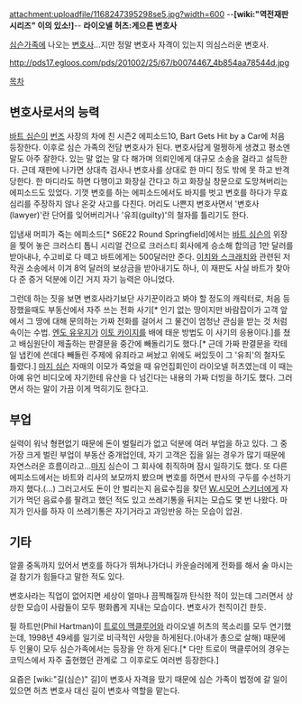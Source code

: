 attachment:uploadfile/1168247395298se5.jpg?width=600
--'''[wiki:"역전재판 시리즈" 이의 있소!]'''--
'''라이오넬 허츠:게으른 변호사'''

[[심슨가족]]에 나오는 [[변호사]]...지만 정말 변호사 자격이 있는지 의심스러운 변호사.

http://pds17.egloos.com/pds/201002/25/67/b0074467_4b854aa78544d.jpg

[[목차]]

== 변호사로서의 능력 ==
[[바트 심슨]]이 [[번즈]] 사장의 차에 친 시즌2 에피소드10, Bart Gets Hit by a Car에 처음 등장한다. 이후로 심슨 가족의 전담 변호사가 된다. 변호사답게 멀쩡하게 생겼고 평소엔 말도 아주 잘한다. 있는 말 없는 말 다 해가며 의뢰인에게 대규모 소송을 걸라고 설득한다. 근데 재판에 나가면 상대측 검사나 변호사를 상대로 한 마디 정도 밖에 못 하고 반격당한다. 한 마디라도 하면 다행이고 화장실 간다고 하고 화장실 창문으로 도망쳐버리는 에피소드도 있었다. 기껏 변호를 하는 에피소드에서도 바지를 벗고 변호를 하다가 무효 심리를 주장하지 않나 온갖 사고를 다친다. 머리도 나쁜지 변호사면서 '변호사(lawyer)'란 단어를 잊어버리거나 '유죄(guilty)'의 철자를 틀리기도 한다.

입냄새 머피가 죽는 에피소드[* S6E22 Round Springfield]에서는 [[바트 심슨]]의 위장을 찢어 놓은 크러스티 톱니 시리얼 건으로 크러스티 회사에게 승소해 합의금 1만 달러를 받아내나, 수고비로 다 떼고 바트에게는 500달러만 준다. [[이치와 스크래치]]와 관련된 저작권 소송에서 이겨 8억 달러의 보상금을 받아내기도 하나, 이 재판도 사실 바트가 찾아다 준 증거 덕분에 이긴 거지 자기 능력은 아니었다.

그런데 하는 짓을 보면 변호사라기보단 사기꾼이라고 봐야 할 정도의 캐릭터로, 처음 등장했을때도 부동산에서 자주 쓰는 전화 사기[* 인기 없는 땅이지만 바람잡이가 고객 앞에서 그 땅에 대해 문의하는 가짜 전화를 걸어서 그 물건이 엄청난 관심을 받는 것 처럼 속이는 수법. [[엔도 유우지]]가 [[이토 카이지]]를 배에 태운 방법도 이 사기의 응용이다.]를 쳤고 배심원단이 제출하는 판결문을 중간에 빼돌리기도 했다.[* 근데 가짜 판결문을 칵테일 냅킨에 쓴데다 빼돌린 주제에 유죄라고 써놨고 위에도 써있듯이 그 '유죄'의 철자도 틀렸다.] [[마지 심슨]] 자매의 이모가 죽었을 때 유언집회인이 라이오넬 허츠였는데 이 때는 아예 유언 비디오에 자기한테 유산을 다 넘긴다는 내용의 가짜 더빙을 하기도 했다. 그러면서 하는 말이 가끔 이게 먹히기도 한다고.


== 부업 ==
실력이 워낙 형편없기 때문에 돈이 벌릴리가 없고 덕분에 여러 부업을 하고 있다. 그 중 가장 크게 벌린 부업이 부동산 중개업인데, 자기 고객은 집을 잃는 경우가 많기 때문에 자연스러운 흐름이라고...[[마지]] 심슨이 그 회사에 취직하며 잠시 일하기도 했다. 또 다른 에피소드에서는 바트와 리사의 보모까지 봤으며 변호를 하면서 판사의 구두를 수선하기까지 했다.(...) 그러고서도 돈이 안 벌리는지 음료수집을 찾던 [[W.시모어 스키너]]에게 자기가 먹던 음료수를 팔려고 했던 적도 있고 쓰레기통을 뒤지는 모습도 몇 번 나왔다. 마지가 인사를 하자 이 쓰레기통은 자기거라고 과잉반응 하는 모습이 압권.


== 기타 ==
알콜 중독까지 있어서 변호를 하다가 뛰쳐나가더니 카운슬러에게 전화를 해서 술 마시는 걸 참기가 힘들다고 말한 적도 있다.

변호사라는 직업이 없어지면 세상이 얼마나 끔찍해질까 탄식한 적이 있는데 그러면서 상상한 모습이 사람들이 모두 평화롭게 지내는 모습이다. 변호사가 천직이긴 한듯.

필 하트만(Phil Hartman)이 [[트로이 맥클루어]]와 라이오넬 허츠의 목소리를 모두 연기했는데, 1998년 49세를 일기로 비극적인 사망을 하게된다.(아내가 총으로 살해) 때문에 두 인물이 모두 심슨가족에서는 등장을 안 하게 된다.[* 다만 트로이 맥클루어의 경우는 코믹스에서 자주 출현했던 관계로 그 이후로도 여러번 등장한다.]

요즘은 [wiki:"길(심슨)" 길]이 변호사 자격을 땄기 때문에 심슨 가족이 법정에 갈 일이 있으면 허츠 변호사 대신 길이 변호사 역할을 맡는다.

